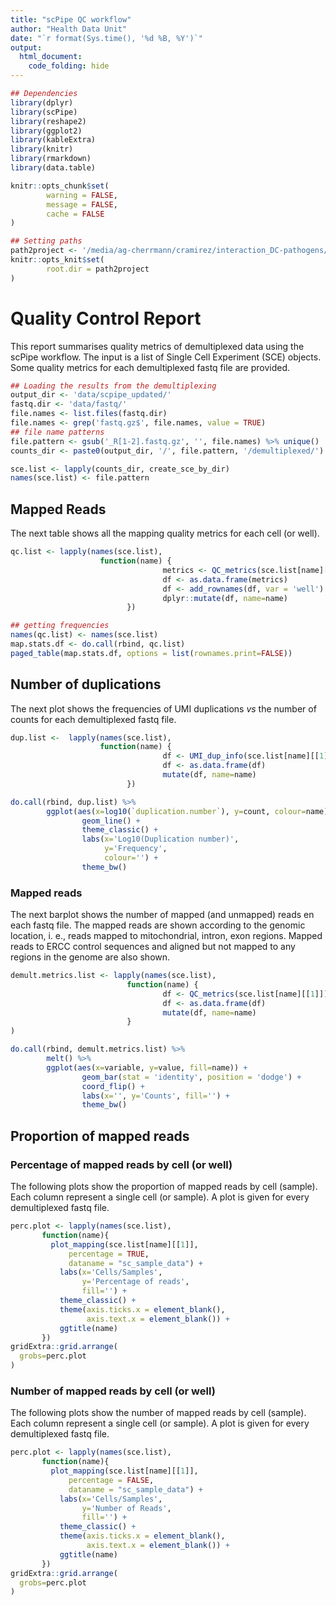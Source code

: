 ```yaml
---
title: "scPipe QC workflow"
author: "Health Data Unit"
date: "`r format(Sys.time(), '%d %B, %Y')`"
output: 
  html_document:
    code_folding: hide
---
```



```r
## Dependencies
library(dplyr)
library(scPipe)
library(reshape2)
library(ggplot2)
library(kableExtra)
library(knitr)
library(rmarkdown)
library(data.table)

knitr::opts_chunk$set(
        warning = FALSE, 
        message = FALSE,
        cache = FALSE
)

## Setting paths
path2project <- '/media/ag-cherrmann/cramirez/interaction_DC-pathogens/'
knitr::opts_knit$set(
        root.dir = path2project
)
```

# Quality Control Report 

This report summarises quality metrics of demultiplexed data using the scPipe workflow. The input
is a list of Single Cell Experiment (SCE) objects. Some quality metrics for each demultiplexed fastq file are provided.


```r
## Loading the results from the demultiplexing
output_dir <- 'data/scpipe_updated/'
fastq.dir <- 'data/fastq/'
file.names <- list.files(fastq.dir) 
file.names <- grep('fastq.gz$', file.names, value = TRUE)
## file name patterns
file.pattern <- gsub('_R[1-2].fastq.gz', '', file.names) %>% unique()
counts_dir <- paste0(output_dir, '/', file.pattern, '/demultiplexed/')

sce.list <- lapply(counts_dir, create_sce_by_dir)
names(sce.list) <- file.pattern
```


## Mapped Reads

The next table shows all the mapping quality metrics for each cell (or well). 

```r
qc.list <- lapply(names(sce.list), 
                    function(name) {
                                  metrics <- QC_metrics(sce.list[name][[1]])
                                  df <- as.data.frame(metrics)
                                  df <- add_rownames(df, var = 'well')
                                  dplyr::mutate(df, name=name)
                          })

## getting frequencies 
names(qc.list) <- names(sce.list)
map.stats.df <- do.call(rbind, qc.list)
paged_table(map.stats.df, options = list(rownames.print=FALSE))
```

## Number of duplications

The next plot shows the frequencies of UMI duplications *vs* the number of counts for each
demultiplexed fastq file.

```r
dup.list <-  lapply(names(sce.list), 
                    function(name) {
                                  df <- UMI_dup_info(sce.list[name][[1]])
                                  df <- as.data.frame(df)
                                  mutate(df, name=name)
                          })

do.call(rbind, dup.list) %>%
        ggplot(aes(x=log10(`duplication.number`), y=count, colour=name)) +
                geom_line() +
                theme_classic() +
                labs(x='Log10(Duplication number)',
                     y='Frequency',
                     colour='') +
                theme_bw()
```


### Mapped reads 

The next barplot shows the number of mapped (and unmapped) reads en each fastq file. The mapped
reads are shown according to the genomic location, i. e., reads mapped to mitochondrial, intron,
exon regions. Mapped reads to ERCC control sequences and aligned but not mapped to any regions
in the genome are also shown.


```r
demult.metrics.list <- lapply(names(sce.list), 
                          function(name) {
                                  df <- QC_metrics(sce.list[name][[1]])
                                  df <- as.data.frame(df)
                                  mutate(df, name=name)
                          }
)

do.call(rbind, demult.metrics.list) %>%
        melt() %>%
        ggplot(aes(x=variable, y=value, fill=name)) +
                geom_bar(stat = 'identity', position = 'dodge') +
                coord_flip() +
                labs(x='', y='Counts', fill='') +
                theme_bw()
```

## Proportion of mapped reads 

### Percentage of mapped reads by cell (or well)

The following plots show the proportion of mapped reads by cell (sample). Each column represent
a single cell (or sample). A plot is given for every demultiplexed fastq file.

```r
perc.plot <- lapply(names(sce.list), 
       function(name){
         plot_mapping(sce.list[name][[1]], 
             percentage = TRUE, 
             dataname = "sc_sample_data") +
           labs(x='Cells/Samples', 
                y='Percentage of reads',
                fill='') +
           theme_classic() +
           theme(axis.ticks.x = element_blank(),
                 axis.text.x = element_blank()) +
           ggtitle(name)
       })
gridExtra::grid.arrange(
  grobs=perc.plot
)
```

### Number of mapped reads by cell (or well)

The following plots show the number of mapped reads by cell (sample). Each column represent
a single cell (or sample). A plot is given for every demultiplexed fastq file.

```r
perc.plot <- lapply(names(sce.list), 
       function(name){
         plot_mapping(sce.list[name][[1]], 
             percentage = FALSE, 
             dataname = "sc_sample_data") +
           labs(x='Cells/Samples', 
                y='Number of Reads',
                fill='') +
           theme_classic() +
           theme(axis.ticks.x = element_blank(),
                 axis.text.x = element_blank()) +
           ggtitle(name)
       })
gridExtra::grid.arrange(
  grobs=perc.plot
)
```


